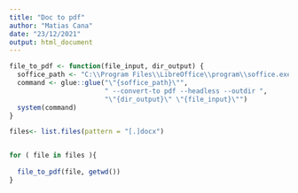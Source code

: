 ```yaml
---
title: "Doc to pdf"
author: "Matias Cana"
date: "23/12/2021"
output: html_document
---
```

```r

file_to_pdf <- function(file_input, dir_output) {
  soffice_path <- "C:\\Program Files\\LibreOffice\\program\\soffice.exe"
  command <- glue::glue("\"{soffice_path}\"",
                        " --convert-to pdf --headless --outdir ",
                        "\"{dir_output}\" \"{file_input}\"")
  system(command)
}

files<- list.files(pattern = "[.]docx")


for ( file in files ){
  
  file_to_pdf(file, getwd())
}

```


